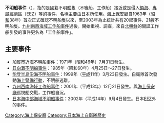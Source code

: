 {{unreferenced|time=2015-8-26}}
{{Japanese|japanese=不審船事件|kana=ふしんせんじけん|romaji=Fushinsenjiken}}
'''不明船事件'''（{{lang-ja|'''不審船事件'''}}），指的是國籍不明船隻（不審船、工作船）接近或是侵入[[領海|領海]]、[[專屬經濟區|專屬經濟區]]（EEZ）等的事件，名稱主要由[[日本|日本]]所使用。[[海上保安廳|海上保安廳]]自1963年（[[昭和|昭和]]38年）首次正式確認不明船隻以來，至2003年為止統計共有20起事件、21艘不明船隻。[[九州南西海域工作船事件|九州南西海域工作船事件]]過後，開始重視、調查，來自[[北朝鮮|北朝鮮]]的間諜工作船引發的事件更名為「工作船事件」。

== 主要事件 ==
* [[加賀市近海不明船事件|加賀市近海不明船事件]]：1971年（[[昭和|昭和]]46年）7月31日發生。
* [[日向灘不明船事件|日向灘不明船事件]]：1985年（昭和60年）4月25日～27日發生。
* [[能登半島沿海不明船事件|能登半島沿海不明船事件]]：1999年（[[平成|平成]]11年）3月23日發生。自衛隊首次發動[[海上警備行動|海上警備行動]]，不明船逃離。
* [[九州西南海域工作船事件|九州西南海域工作船事件]]：2001年（平成13年）12月21日發生。與[[海上保安廳|海上保安廳]]巡視船交戰，工作船自沉。
* [[日本海中部海域不明船事件|日本海中部海域不明船事件]]：2002年（平成14年）9月4日發生。日本[[專屬經濟區|EEZ]]外的事件。

{{DEFAULTSORT:Fushinsenjiken}}
[[Category:海上保安廳|Category:海上保安廳]]
[[Category:日本海上自衛隊歷史|Category:日本海上自衛隊歷史]]